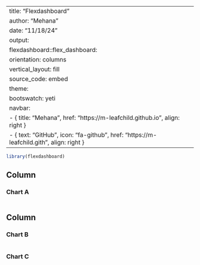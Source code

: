 ---
title: "Flexdashboard"
author: "Mehana"
date: "11/18/24"
output: 
  flexdashboard::flex_dashboard:
    orientation: columns
    vertical_layout: fill
    source_code: embed
    theme:
      bootswatch: yeti
      navbar: 
        - { title: "Mehana", href: "https://m-leafchild.github.io", align: right }
        - { text: "GitHub", icon: "fa-github", href: "https://m-leafchild.gith", align: right }
  ---

```r
library(flexdashboard)
```

Column {data-width=650}
-----------------------------------------------------------------------

### Chart A

```r

```

Column {data-width=350}
-----------------------------------------------------------------------

### Chart B

```r

```

### Chart C

```r

```

